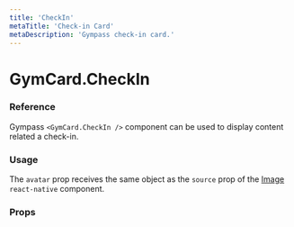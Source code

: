 ```yaml
---
title: 'CheckIn'
metaTitle: 'Check-in Card'
metaDescription: 'Gympass check-in card.'
---
```


# GymCard.CheckIn

### Reference

Gympass `<GymCard.CheckIn />` component can be used to display content related a
check-in.

### Usage

The `avatar` prop receives the same object as the `source` prop of the [Image](https://facebook.github.io/react-native/docs/images#source-as-an-object)
`react-native` component.

<ExpoSnack id="@gympass/yoga-checkin" theme="light" />

### Props

<PropsTable component="GymCard.CheckIn" platform="native" />
